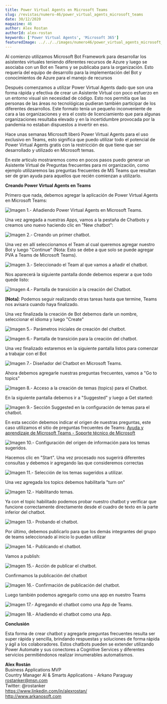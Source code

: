 ```yaml
---
title: Power Virtual Agents en Microsoft Teams
slug: /revistas/numero-46/power_virtual_agents_microsoft_teams
date: 30/12/2020
magazine: 46
author: Alex Rostan
authorId: alex-rostan
keywords: ['Power Virtual Agents', 'Microsoft 365']
featuredImage: ../../../images/numero46/power_virtual_agents_microsoft_teams/image1.png
---
```






Al comienzo utilizamos Microsoft Bot Framework para desarrollar los
asistentes virtuales teniendo diferentes recursos de Azure y luego se
asociaba con un Bot en Teams y se publicaba para la organización. Esto
requería del equipo de desarrollo para la implementación del Bot y
conocimientos de Azure para el manejo de recursos

Después comenzamos a utilizar Power Virtual Agents dado que son una
forma rápida y efectiva de crear un Asistente Virtual con poco esfuerzo
en un entorno visual sin necesidad de código. Esto nos permitía que las
personas de las áreas no tecnológicas pudieran también participar de los
diferentes desarrollos. Este formato tenía un pequeño inconveniente de
cara a las organizaciones y era el costo de licenciamiento que para
algunas organizaciones resultaba elevado y en la incertidumbre provocada
por la pandemia no estaban dispuestos a invertir en eso.

Hace unas semanas Microsoft liberó Power Virtual Agents para el uso
exclusivo en Teams, esto significa que puedo utilizar todo el potencial
de Power Virtual Agents gratis con la restricción de que tiene que ser
desarrollado y utilizado en Microsoft temas.

En este articulo mostraremos como en pocos pasos puedo generar un
Asistente Virtual de Preguntas frecuentes para mi organización, como
ejemplo utilizaremos las preguntas frecuentes de MS Teams que resultan
ser de gran ayuda para aquellos que recién comienzan a utilizarlo.

**Creando Power Virtual Agents en Teams**

Primero que nada, debemos agregar la aplicación de Power Virtual Agents
en Microsoft Teams:

![**Imagen 1.- Añadiendo Power Virtual Agents en Microsoft Teams.**](../../../images/numero46/power_virtual_agents_microsoft_teams/image1.png)


Una vez agregada a nuestras Apps, vamos a la pestaña de Chatbots y
creamos uno nuevo haciendo clic en "New chatbot":

![**Imagen 2.- Creando un primer chatbot.**](../../../images/numero46/power_virtual_agents_microsoft_teams/image2.png)


Una vez en allí seleccionamos el Team al cual queremos agregar nuestro
Bot y luego "Continue" (Nota: Esto se debe a que solo se puede agregar
PVA a Teams de Microsoft Teams).

![**Imagen 3.- Seleccionado el Team al que vamos a añadir el chatbot.**](../../../images/numero46/power_virtual_agents_microsoft_teams/image3.png)


Nos aparecerá la siguiente pantalla donde debemos esperar a que todo
quede listo:

![**Imagen 4.- Pantalla de transición a la creación del Chatbot.**](../../../images/numero46/power_virtual_agents_microsoft_teams/image4.png)


**[Nota]**: Podemos seguir realizando otras tareas hasta que
termine, Teams nos avisara cuando haya finalizado.

Una vez finalizada la creación de Bot debemos darle un nombre,
seleccionar el idioma y luego "Create"

![**Imagen 5.- Parámetros iniciales de creación del chatbot.**](../../../images/numero46/power_virtual_agents_microsoft_teams/image5.png)


![**Imagen 6.- Pantalla de transición para la creación del chatbot.**](../../../images/numero46/power_virtual_agents_microsoft_teams/image6.png)


Una vez finalizado estaremos en la siguiente pantalla listos para
comenzar a trabajar con el Bot

![**Imagen 7.- Diseñador del Chatbot en Microsoft Teams.**](../../../images/numero46/power_virtual_agents_microsoft_teams/image7.png)


Ahora debemos agregarle nuestras preguntas frecuentes, vamos a "Go to
topics"

![**Imagen 8.- Acceso a la creación de temas (topics) para el Chatbot.**](../../../images/numero46/power_virtual_agents_microsoft_teams/image8.png)


En la siguiente pantalla debemos ir a "Suggested" y luego a Get started:

![**Imagen 9.- Sección Suggested en la configuración de temas para el chatbot.**](../../../images/numero46/power_virtual_agents_microsoft_teams/image9.png)


En esta sección debemos indicar el origen de nuestras preguntas, este
caso utilizamos el sitio de preguntas frecuentes de Teams: [Ayuda y
aprendizaje de Microsoft Teams - Soporte técnico de
Microsoft](https://support.microsoft.com/es-es/teams)

![**Imagen 10.- Configuración del origen de información para los temas sugeridos.**](../../../images/numero46/power_virtual_agents_microsoft_teams/image10.png)


Hacemos clic en "Start". Una vez procesado nos sugerirá diferentes
consultas y debemos ir agregando las que consideremos correctas

![**Imagen 11.- Selección de los temas sugeridos a utilizar.**](../../../images/numero46/power_virtual_agents_microsoft_teams/image11.png)


Una vez agregada los topics debemos habilitarla "turn on"

![**Imagen 12.- Habilitando temas.**](../../../images/numero46/power_virtual_agents_microsoft_teams/image12.png)


Ya con el topic habilitado podemos probar nuestro chatbot y verificar
que funcione correctamente directamente desde el cuadro de texto en la
parte inferior del chatbot.

![**Imagen 13.- Probando el chatbot.**](../../../images/numero46/power_virtual_agents_microsoft_teams/image13.png)


Por último, debemos publicarlo para que los demás integrantes del grupo
de teams seleccionado al inicio lo puedan utilizar

![**Imagen 14.- Publicando el chatbot.**](../../../images/numero46/power_virtual_agents_microsoft_teams/image14.png)


Vamos a publish:

![**Imagen 15.- Acción de publicar el chatbot.**](../../../images/numero46/power_virtual_agents_microsoft_teams/image15.png)


Confirmamos la publicación del chatbot

![**Imagen 16.- Confirmación de publicación del chatbot.**](../../../images/numero46/power_virtual_agents_microsoft_teams/image16.png)


Luego también podemos agregarlo como una app en nuestro Teams

![**Imagen 17.- Agregando el chatbot como una App de Teams.**](../../../images/numero46/power_virtual_agents_microsoft_teams/image17.png)


![**Imagen 18.- Añadiendo el chatbot como una App.**](../../../images/numero46/power_virtual_agents_microsoft_teams/image18.png)


**Conclusión**

Esta forma de crear chatbot y agregarle preguntas frecuentes resulta ser
super rápida y sencilla, brindando respuestas y soluciones de forma
rápida y ágil a los colaboradores. Estos chatbots pueden se extender
utilizando Power Automate y sus conectores a Cognitive Services y
diferentes servicios permitiéndonos realizar innumerables automatismos.

**Alex Rostán** <br />
Business Applications MVP <br />
Country Manager AI & Smarts Applications - Arkano Paraguay <br />
rostanker@msn.com <br />
Twitter: @rostanker <br />
<https://www.linkedin.com/in/alexrostan/> <br />
<http://www.arkanosoft.com> <br />